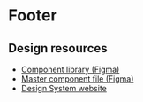 
<Meta of={FooterStories} />

# Footer
<Canvas>
  <Story of={FooterStories.Default} />
</Canvas>

## Design resources

- [Component library (Figma)](https://www.figma.com/file/qKsxl3ogIlBp7dafgxXuCA/QLD-GOV-DDS?type=design&node-id=5728-106979&mode=design&t=2A547O8zdXmQCwY7-0)
- [Master component file (Figma)](https://www.figma.com/file/qKsxl3ogIlBp7dafgxXuCA/QLD-GOV-DDS?type=design&node-id=5728-106979&mode=design&t=2A547O8zdXmQCwY7-0)
- [Design System website](https://www.designsystem.qld.gov.au/components/footer)

